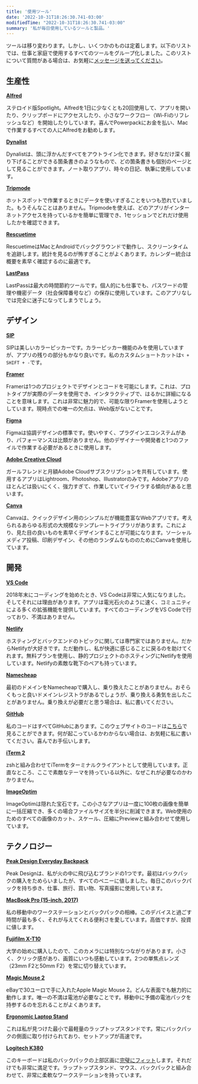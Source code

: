 ```yaml
---
title: '使用ツール'
date: '2022-10-31T18:26:30.741-03:00'
modifiedTime: "2022-10-31T18:26:30.741-03:00"
summary: '私が毎日使用しているツールと製品。'
---
```


ツールは移り変わります。しかし、いくつかのものは定着します。以下のリストでは、仕事と家庭で使用するすべてのツールをグループ化しました。このリストについて質問がある場合は、お気軽に[メッセージを送ってください](mailto:contact@yuricunha.com)。

## 生産性

**[Alfred](https://www.alfredapp.com/)**

ステロイド版Spotlight。Alfredを1日に少なくとも20回使用して、アプリを開いたり、クリップボードにアクセスしたり、小さなワークフロー（Wi-Fiのリフレッシュなど）を開始したりしています。喜んでPowerpackにお金を払い、Macで作業するすべての人にAlfredをお勧めします。

**[Dynalist](https://dynalist.io/)**

Dynalistは、頭に浮かんだすべてをアウトライン化できます。好きなだけ深く掘り下げることができる箇条書きのようなもので、どの箇条書きも個別のページとして見ることができます。ノート取りアプリ、時々の日記、執筆に使用しています。

**[Tripmode](https://www.tripmode.ch/)**

ホットスポットで作業するときにデータを使いすぎることをいつも恐れていました。もうそんなことはありません。Tripmodeを使えば、どのアプリがインターネットアクセスを持っているかを簡単に管理でき、1セッションでどれだけ使用したかを確認できます。

**[Rescuetime](https://www.rescuetime.com/)**

RescuetimeはMacとAndroidでバックグラウンドで動作し、スクリーンタイムを追跡します。統計を見るのが怖すぎることがよくあります。カレンダー統合は概要を素早く確認するのに最適です。

**[LastPass](https://www.lastpass.com/)**

LastPassは最大の時間節約ツールです。個人的にも仕事でも、パスワードの管理や機密データ（社会保障番号など）の保存に使用しています。このアプリなしでは完全に迷子になってしまうでしょう。

## デザイン

**[SIP](https://sipapp.io/)**

SIPは美しいカラーピッカーです。カラーピッカー機能のみを使用していますが、アプリの残りの部分もかなり良いです。私のカスタムショートカットは`⌥ + SHIFT + -`です。

**[Framer](https://www.framer.com/)**

Framerは1つのプロジェクトでデザインとコードを可能にします。これは、プロトタイプが実際のデータを使用でき、インタラクティブで、はるかに詳細になることを意味します。これは非常に魅力的で、可能な限りFramerを使用しようとしています。現時点での唯一の欠点は、Web版がないことです。

**[Figma](https://www.figma.com/)**

Figmaは協調デザインの標準です。使いやすく、プラグインエコシステムがあり、パフォーマンスは比類がありません。他のデザイナーや開発者と1つのファイルで作業する必要があるときに使用します。

**[Adobe Creative Cloud](https://www.adobe.com/creativecloud.html)**

ガールフレンドと月額Adobe Cloudサブスクリプションを共有しています。使用するアプリはLightroom、Photoshop、Illustratorのみです。Adobeアプリのほとんどは扱いにくく、強力すぎて、作業していてイライラする傾向があると思います。

**[Canva](https://www.canva.com/)**

Canvaは、クイックデザイン用のシンプルだが機能豊富なWebアプリです。考えられるあらゆる形式の大規模なテンプレートライブラリがあります。これにより、見た目の良いものを素早くデザインすることが可能になります。ソーシャルメディア投稿、印刷デザイン、その他のランダムなもののためにCanvaを使用しています。

## 開発

**[VS Code](https://code.visualstudio.com/)**

2018年末にコーディングを始めたとき、VS Codeは非常に人気になりました。そしてそれには理由があります。アプリは電光石火のように速く、コミュニティによる多くの拡張機能を提供しています。すべてのコーディングをVS Codeで行っており、不満はありません。

**[Netlify](https://www.netlify.com/)**

ホスティングとバックエンドのトピックに関しては専門家ではありません。だからNetlifyが大好きです。ただ動作し、私が快適に感じることに戻るのを助けてくれます。無料プランを使用し、静的プロジェクトのホスティングにNetlifyを使用しています。Netlifyの素敵な靴下のペアも持っています。

**[Namecheap](https://www.namecheap.com/)**

最初のドメインをNamecheapで購入し、乗り換えたことがありません。おそらくもっと良いドメインレジストラがあるでしょうが、乗り換える勇気を出したことがありません。乗り換えが必要だと思う場合は、私に書いてください。

**[GitHub](https://github.com/)**

私のコードはすべてGitHubにあります。このウェブサイトのコードは[こちら](https://github.com/wirtzdan/new-website)で見ることができます。何が起こっているかわからない場合は、お気軽に私に書いてください。喜んでお手伝いします。

**[iTerm 2](https://iterm2.com/)**

zshと組み合わせてiTermをターミナルクライアントとして使用しています。正直なところ、ここで素敵なテーマを持っている以外に、なぜこれが必要なのかわかりません。

**[ImageOptim](https://imageoptim.com/mac)**

ImageOptimは隠れた宝石です。この小さなアプリは一度に100枚の画像を簡単に一括圧縮でき、多くの場合ファイルサイズを半分に削減できます。Web使用のためのすべての画像のカット、スケール、圧縮にPreviewと組み合わせて使用しています。

## テクノロジー

**[Peak Design Everyday Backpack](https://www.peakdesign.com/products/everyday-backpack)**

Peak Designは、私が火の中に飛び込むブランドの1つです。最初はバックパックの購入をためらいましたが、すべてのペニーに値しました。毎日このバックパックを持ち歩き、仕事、旅行、買い物、写真撮影に使用しています。

**[MacBook Pro (15-inch, 2017)](https://www.apple.com/shop/buy-mac/macbook-pro)**

私の移動中のワークステーションとバックパックの相棒。このデバイスと過ごす時間が最も多く、それが与えてくれる便利さを愛しています。高価ですが、投資に値します。

**[Fujifilm X-T10](https://www.fujifilmusa.com/products/digital_cameras/x/fujifilm_x_t10/)**

大学の始めに購入したので、このカメラには特別なつながりがあります。小さく、クリック感があり、画質にいつも感動しています。2つの単焦点レンズ（23mm F2と50mm F2）を常に切り替えています。

**[Magic Mouse 2](https://www.apple.com/de/shop/product/MLA02Z/A/magic-mouse-2-silber)**

eBayで30ユーロで手に入れたApple Magic Mouse 2。どんな表面でも魅力的に動作します。唯一の不満は電池が必要なことです。移動中に予備の電池パックを持参するのを忘れることがよくあります。

**[Ergonomic Laptop Stand](https://www.amazon.de/dp/B01N99IGMQ/ref=sr_1_5?crid=2XJA82MXCVRRC&keywords=mobiler+laptop+st%C3%A4nder&qid=1573384409&sprefix=mobile+laptop%2Caps%2C200&sr=8-5)**

これは私が見つけた最小で最軽量のラップトップスタンドです。常にバックパックの側面に取り付けられており、セットアップが高速です。

**[Logitech K380](https://www.logitech.com/en-us/product/multi-device-keyboard-k380)**

このキーボードは私のバックパックの上部区画に[完璧にフィット](https://twitter.com/wirtzdan/status/1193482720615243776?s=19)します。それだけでも非常に満足です。ラップトップスタンド、マウス、バックパックと組み合わせて、非常に柔軟なワークステーションを持っています。
